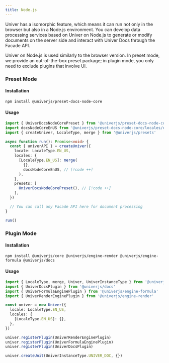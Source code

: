 ```yaml
---
title: Node.js
---
```


Univer has a isomorphic feature, which means it can run not only in the browser but also in a Node.js environment. You can develop data processing services based on Univer on Node.js to generate or modify documents on the server side and interact with Univer Docs through the Facade API.

<PlaygroundFrame lang="en-US" slug="docs/node-via-plugin" clickToShow />

Univer on Node.js is used similarly to the browser version. In preset mode, we provide an out-of-the-box preset package; in plugin mode, you only need to exclude plugins that involve UI.

### Preset Mode

#### Installation

```package-install
npm install @univerjs/preset-docs-node-core
```

#### Usage

```typescript
import { UniverDocsNodeCorePreset } from '@univerjs/preset-docs-node-core' // [!code ++]
import docsNodeCoreEnUS from '@univerjs/preset-docs-node-core/locales/en-US' // [!code ++]
import { createUniver, LocaleType, merge } from '@univerjs/presets'

async function run(): Promise<void> {
  const { univerAPI } = createUniver({
    locale: LocaleType.EN_US,
    locales: {
      [LocaleType.EN_US]: merge(
        {},
        docsNodeCoreEnUS, // [!code ++]
      ),
    },
    presets: [
      UniverDocsNodeCorePreset(), // [!code ++]
    ],
  })

  // You can call any Facade API here for document processing
}

run()
```

### Plugin Mode

#### Installation

```package-install
npm install @univerjs/core @univerjs/engine-render @univerjs/engine-formula @univerjs/docs
```

#### Usage

```typescript
import { LocaleType, merge, Univer, UniverInstanceType } from '@univerjs/core'
import { UniverDocsPlugin } from '@univerjs/docs'
import { UniverFormulaEnginePlugin } from '@univerjs/engine-formula'
import { UniverRenderEnginePlugin } from '@univerjs/engine-render'

const univer = new Univer({
  locale: LocaleType.EN_US,
  locales: {
    [LocaleType.EN_US]: {},
  },
})

univer.registerPlugin(UniverRenderEnginePlugin)
univer.registerPlugin(UniverFormulaEnginePlugin)
univer.registerPlugin(UniverDocsPlugin)

univer.createUnit(UniverInstanceType.UNIVER_DOC, {})
```
